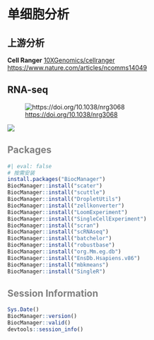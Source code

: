 # 单细胞分析

## 上游分析

**Cell Ranger** [10XGenomics/cellranger](https://github.com/10XGenomics/cellranger) <https://www.nature.com/articles/ncomms14049>

## **RNA-seq**

![<https://doi.org/10.1038/nrg3068>](images/RNA-seq.webp){fig-align="center"}

![](images/factors-affecting-measurements.png){fig-align="center"}

## Packages {style="color:gray"}

```r
#| eval: false
# 按需安装
install.packages("BiocManager")
BiocManager::install("scater")
BiocManager::install("scuttle")
BiocManager::install("DropletUtils")
BiocManager::install("zellkonverter")
BiocManager::install("LoomExperiment")
BiocManager::install("SingleCellExperiment")
BiocManager::install("scran")
BiocManager::install("scRNAseq")
BiocManager::install("batchelor")
BiocManager::install("robustbase")
BiocManager::install("org.Mm.eg.db")
BiocManager::install("EnsDb.Hsapiens.v86")
BiocManager::install("mbkmeans")
BiocManager::install("SingleR")
```

## Session Information {style="color:gray"}

```r
Sys.Date()
BiocManager::version()
BiocManager::valid()
devtools::session_info()
```
